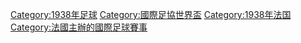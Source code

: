 {{Commons cat|FIFA World Cup 1938}}

[[Category:1938年足球|Category:1938年足球]]
[[Category:國際足協世界盃|Category:國際足協世界盃]]
[[Category:1938年法国|Category:1938年法国]]
[[Category:法國主辦的國際足球賽事|Category:法國主辦的國際足球賽事]]
